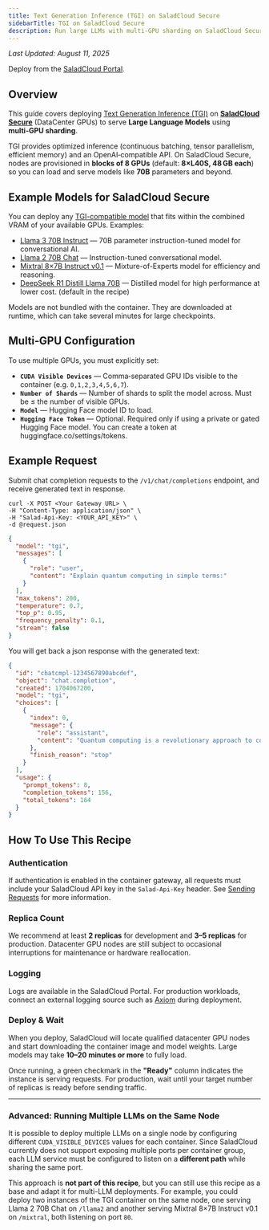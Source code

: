 ```yaml
---
title: Text Generation Inference (TGI) on SaladCloud Secure
sidebarTitle: TGI on SaladCloud Secure
description: Run large LLMs with multi‑GPU sharding on SaladCloud Secure (DataCenter GPUs).
---
```


_Last Updated: August 11, 2025_

<Tip>Deploy from the [SaladCloud Portal](https://portal.salad.com).</Tip>

## Overview

This guide covers deploying [Text Generation Inference (TGI)](https://github.com/huggingface/text-generation-inference)
on [**SaladCloud Secure**](/container-engine/explanation/core-concepts/saladcloud-secure) (DataCenter GPUs) to serve
**Large Language Models** using **multi‑GPU sharding**.

TGI provides optimized inference (continuous batching, tensor parallelism, efficient memory) and an OpenAI‑compatible
API. On SaladCloud Secure, nodes are provisioned in **blocks of 8 GPUs** (default: **8×L40S, 48 GB each**) so you can
load and serve models like **70B** parameters and beyond.

## Example Models for SaladCloud Secure

You can deploy any [TGI-compatible model](https://huggingface.co/docs/text-generation-inference/supported_models) that
fits within the combined VRAM of your available GPUs. Examples:

- [Llama 3 70B Instruct](https://huggingface.co/meta-llama/Meta-Llama-3-70B-Instruct) — 70B parameter instruction-tuned
  model for conversational AI.
- [Llama 2 70B Chat](https://huggingface.co/meta-llama/Llama-2-70b-chat-hf) — Instruction-tuned conversational model.
- [Mixtral 8×7B Instruct v0.1](https://huggingface.co/mistralai/Mixtral-8x7B-Instruct-v0.1) — Mixture-of-Experts model
  for efficiency and reasoning.
- [DeepSeek R1 Distill Llama 70B](https://huggingface.co/deepseek-ai/DeepSeek-R1-Distill-Llama-70B) — Distilled model
  for high performance at lower cost. (default in the recipe)

<Callout variation="warning">
  Models are not bundled with the container. They are downloaded at runtime, which can take several minutes for large
  checkpoints.
</Callout>

## Multi‑GPU Configuration

To use multiple GPUs, you must explicitly set:

- **`CUDA Visible Devices`** — Comma‑separated GPU IDs visible to the container (e.g. `0,1,2,3,4,5,6,7`).
- **`Number of Shards`** — Number of shards to split the model across. Must be ≤ the number of visible GPUs.
- **`Model`** — Hugging Face model ID to load.
- **`Hugging Face Token`** — Optional. Required only if using a private or gated Hugging Face model. You can create a
  token at huggingface.co/settings/tokens.

## Example Request

Submit chat completion requests to the `/v1/chat/completions` endpoint, and receive generated text in response.

```shell
curl -X POST <Your Gateway URL> \
-H "Content-Type: application/json" \
-H "Salad-Api-Key: <YOUR_API_KEY>" \
-d @request.json
```

```json request.json
{
  "model": "tgi",
  "messages": [
    {
      "role": "user",
      "content": "Explain quantum computing in simple terms:"
    }
  ],
  "max_tokens": 200,
  "temperature": 0.7,
  "top_p": 0.95,
  "frequency_penalty": 0.1,
  "stream": false
}
```

You will get back a json response with the generated text:

```json
{
  "id": "chatcmpl-1234567890abcdef",
  "object": "chat.completion",
  "created": 1704067200,
  "model": "tgi",
  "choices": [
    {
      "index": 0,
      "message": {
        "role": "assistant",
        "content": "Quantum computing is a revolutionary approach to computation that harnesses the principles of quantum mechanics..."
      },
      "finish_reason": "stop"
    }
  ],
  "usage": {
    "prompt_tokens": 8,
    "completion_tokens": 156,
    "total_tokens": 164
  }
}
```

## How To Use This Recipe

### Authentication

If authentication is enabled in the container gateway, all requests must include your SaladCloud API key in the
`Salad-Api-Key` header. See [Sending Requests](/container-engine/how-to-guides/gateway/sending-requests) for more
information.

### Replica Count

We recommend at least **2 replicas** for development and **3–5 replicas** for production. Datacenter GPU nodes are still
subject to occasional interruptions for maintenance or hardware reallocation.

### Logging

Logs are available in the SaladCloud Portal. For production workloads, connect an external logging source such as
[Axiom](https://axiom.co/) during deployment.

### Deploy & Wait

When you deploy, SaladCloud will locate qualified datacenter GPU nodes and start downloading the container image and
model weights. Large models may take **10–20 minutes or more** to fully load.

Once running, a green checkmark in the **"Ready"** column indicates the instance is serving requests. For production,
wait until your target number of replicas is ready before sending traffic.

---

### Advanced: Running Multiple LLMs on the Same Node

It is possible to deploy multiple LLMs on a single node by configuring different `CUDA_VISIBLE_DEVICES` values for each
container. Since SaladCloud currently does not support exposing multiple ports per container group, each LLM service
must be configured to listen on a **different path** while sharing the same port.

This approach is **not part of this recipe**, but you can still use this recipe as a base and adapt it for multi-LLM
deployments. For example, you could deploy two instances of the TGI container on the same node, one serving Llama 2 70B
Chat on `/llama2` and another serving Mixtral 8×7B Instruct v0.1 on `/mixtral`, both listening on port `80`.
